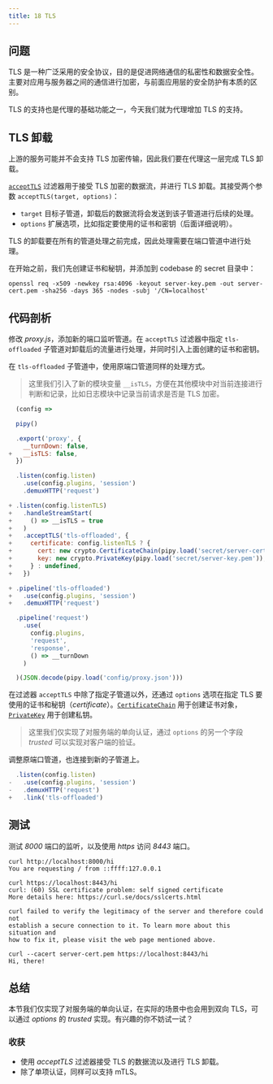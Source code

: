 ```yaml
---
title: 18 TLS
---
```


## 问题

TLS 是一种广泛采用的安全协议，目的是促进网络通信的私密性和数据安全性。主要对应用与服务器之间的通信进行加密，与前面应用层的安全防护有本质的区别。

TLS 的支持也是代理的基础功能之一，今天我们就为代理增加 TLS 的支持。

## TLS 卸载

上游的服务可能并不会支持 TLS 加密传输，因此我们要在代理这一层完成 TLS 卸载。

[`acceptTLS`](/reference/Configuration/acceptTLS) 过滤器用于接受 TLS 加密的数据流，并进行 TLS 卸载。其接受两个参数 `acceptTLS(target, options)`：

* `target` 目标子管道，卸载后的数据流将会发送到该子管道进行后续的处理。
* `options` 扩展选项，比如指定要使用的证书和密钥（后面详细说明）。

TLS 的卸载要在所有的管道处理之前完成，因此处理需要在端口管道中进行处理。

在开始之前，我们先创建证书和秘钥，并添加到 codebase 的 secret 目录中：

```shell
openssl req -x509 -newkey rsa:4096 -keyout server-key.pem -out server-cert.pem -sha256 -days 365 -nodes -subj '/CN=localhost'
```

## 代码剖析

修改 *proxy.js*，添加新的端口监听管道。在 `acceptTLS` 过滤器中指定 `tls-offloaded` 子管道对卸载后的流量进行处理，并同时引入上面创建的证书和密钥。

在 `tls-offloaded` 子管道中，使用原端口管道同样的处理方式。

> 这里我们引入了新的模块变量 `__isTLS`，方便在其他模块中对当前连接进行判断和记录，比如日志模块中记录当前请求是否是 TLS 加密。

```javascript
  (config =>

  pipy()

  .export('proxy', {
    __turnDown: false,
+   __isTLS: false,
  })

  .listen(config.listen)
    .use(config.plugins, 'session')  
    .demuxHTTP('request')

+ .listen(config.listenTLS)
+   .handleStreamStart(
+     () => __isTLS = true
+   )
+   .acceptTLS('tls-offloaded', {
+     certificate: config.listenTLS ? {
+       cert: new crypto.CertificateChain(pipy.load('secret/server-cert.pem')),
+       key: new crypto.PrivateKey(pipy.load('secret/server-key.pem')),
+     } : undefined,
+   })

+ .pipeline('tls-offloaded')
+   .use(config.plugins, 'session')
+   .demuxHTTP('request')

  .pipeline('request')
    .use(
      config.plugins,
      'request',
      'response',
      () => __turnDown
    )

  )(JSON.decode(pipy.load('config/proxy.json')))
```

在过滤器 `acceptTLS` 中除了指定子管道以外，还通过 `options` 选项在指定 TLS 要使用的证书和秘钥（*certificate*）。[`CertificateChain`](/reference/crypto/CertificateChain) 用于创建证书对象，[`PrivateKey`](/reference/crypto/PrivateKey) 用于创建私钥。

> 这里我们仅实现了对服务端的单向认证，通过 `options` 的另一个字段 *trusted* 可以实现对客户端的验证。

调整原端口管道，也连接到新的子管道上。

```javascript
  .listen(config.listen)
-   .use(config.plugins, 'session')  
-   .demuxHTTP('request')
+   .link('tls-offloaded')
```

## 测试

测试 *8000* 端口的监听，以及使用 *https* 访问 *8443* 端口。

```shell
curl http://localhost:8000/hi
You are requesting / from ::ffff:127.0.0.1

curl https://localhost:8443/hi
curl: (60) SSL certificate problem: self signed certificate
More details here: https://curl.se/docs/sslcerts.html

curl failed to verify the legitimacy of the server and therefore could not
establish a secure connection to it. To learn more about this situation and
how to fix it, please visit the web page mentioned above.

curl --cacert server-cert.pem https://localhost:8443/hi
Hi, there!
```

## 总结

本节我们仅实现了对服务端的单向认证，在实际的场景中也会用到双向 TLS，可以通过 *options* 的 *trusted* 实现。有兴趣的你不妨试一试？

### 收获

* 使用 *acceptTLS* 过滤器接受 TLS 的数据流以及进行 TLS 卸载。
* 除了单项认证，同样可以支持 mTLS。

